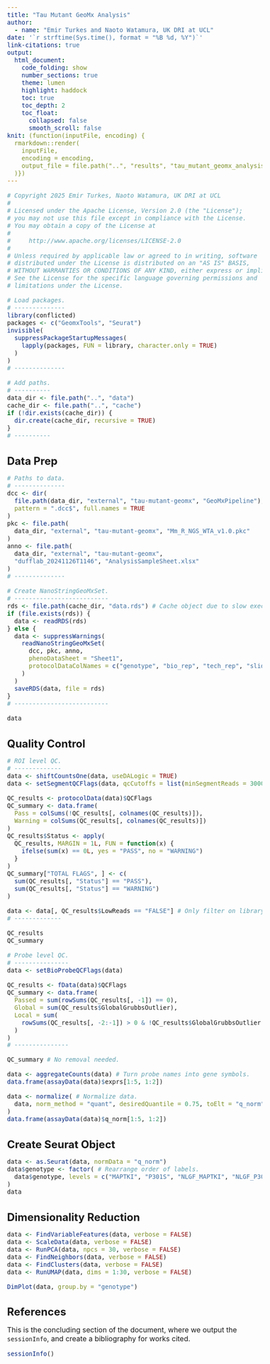 ```yaml
---
title: "Tau Mutant GeoMx Analysis"
author:
  - name: "Emir Turkes and Naoto Watamura, UK DRI at UCL"
date: '`r strftime(Sys.time(), format = "%B %d, %Y")`'
link-citations: true
output:
  html_document:
    code_folding: show
    number_sections: true
    theme: lumen
    highlight: haddock
    toc: true
    toc_depth: 2
    toc_float:
      collapsed: false
      smooth_scroll: false
knit: (function(inputFile, encoding) {
  rmarkdown::render(
    inputFile,
    encoding = encoding,
    output_file = file.path("..", "results", "tau_mutant_geomx_analysis.html")
  )})
---
```


<style type="text/css">
body {font-size: 16px;}
h1.title {font-size: 35px;}
h1 {font-size: 24px;}
h2 {font-size: 22px;}
.toc-content {padding-left: 0px; padding-right: 0px;}
div.tocify {width: 100%;}
.tocify-subheader .tocify-item {
  font-size: 0.95em; padding-left: 25px; text-indent: 0;
}
div.main-container {max-width: none; width: 100%;}
</style>

```r
# Copyright 2025 Emir Turkes, Naoto Watamura, UK DRI at UCL
#
# Licensed under the Apache License, Version 2.0 (the "License");
# you may not use this file except in compliance with the License.
# You may obtain a copy of the License at
#
#     http://www.apache.org/licenses/LICENSE-2.0
#
# Unless required by applicable law or agreed to in writing, software
# distributed under the License is distributed on an "AS IS" BASIS,
# WITHOUT WARRANTIES OR CONDITIONS OF ANY KIND, either express or implied.
# See the License for the specific language governing permissions and
# limitations under the License.

# Load packages.
# --------------
library(conflicted)
packages <- c("GeomxTools", "Seurat")
invisible(
  suppressPackageStartupMessages(
    lapply(packages, FUN = library, character.only = TRUE)
  )
)
# --------------

# Add paths.
# ----------
data_dir <- file.path("..", "data")
cache_dir <- file.path("..", "cache")
if (!dir.exists(cache_dir)) {
  dir.create(cache_dir, recursive = TRUE)
}
# ----------
```

# Data Prep

```r
# Paths to data.
# --------------
dcc <- dir(
  file.path(data_dir, "external", "tau-mutant-geomx", "GeoMxPipeline"),
  pattern = ".dcc$", full.names = TRUE
)
pkc <- file.path(
  data_dir, "external", "tau-mutant-geomx", "Mm_R_NGS_WTA_v1.0.pkc"
)
anno <- file.path(
  data_dir, "external", "tau-mutant-geomx",
  "dufflab_20241126T1146", "AnalysisSampleSheet.xlsx"
)
# --------------

# Create NanoStringGeoMxSet.
# --------------------------
rds <- file.path(cache_dir, "data.rds") # Cache object due to slow execution.
if (file.exists(rds)) {
  data <- readRDS(rds)
} else {
  data <- suppressWarnings(
    readNanoStringGeoMxSet(
      dcc, pkc, anno,
      phenoDataSheet = "Sheet1",
      protocolDataColNames = c("genotype", "bio_rep", "tech_rep", "slide_rep")
    )
  )
  saveRDS(data, file = rds)
}
# --------------------------

data
```

# Quality Control

```r
# ROI level QC.
# -------------
data <- shiftCountsOne(data, useDALogic = TRUE)
data <- setSegmentQCFlags(data, qcCutoffs = list(minSegmentReads = 30000))

QC_results <- protocolData(data)$QCFlags
QC_summary <- data.frame(
  Pass = colSums(!QC_results[, colnames(QC_results)]),
  Warning = colSums(QC_results[, colnames(QC_results)])
)
QC_results$Status <- apply(
  QC_results, MARGIN = 1L, FUN = function(x) {
    ifelse(sum(x) == 0L, yes = "PASS", no = "WARNING")
  }
)
QC_summary["TOTAL FLAGS", ] <- c(
  sum(QC_results[, "Status"] == "PASS"),
  sum(QC_results[, "Status"] == "WARNING")
)

data <- data[, QC_results$LowReads == "FALSE"] # Only filter on library size.
# -------------

QC_results
QC_summary

# Probe level QC.
# ---------------
data <- setBioProbeQCFlags(data)

QC_results <- fData(data)$QCFlags
QC_summary <- data.frame(
  Passed = sum(rowSums(QC_results[, -1]) == 0),
  Global = sum(QC_results$GlobalGrubbsOutlier),
  Local = sum(
    rowSums(QC_results[, -2:-1]) > 0 & !QC_results$GlobalGrubbsOutlier
  )
)
# ---------------

QC_summary # No removal needed.

data <- aggregateCounts(data) # Turn probe names into gene symbols.
data.frame(assayData(data)$exprs[1:5, 1:2])

data <- normalize( # Normalize data.
  data, norm_method = "quant", desiredQuantile = 0.75, toElt = "q_norm"
)
data.frame(assayData(data)$q_norm[1:5, 1:2])
```

# Create Seurat Object

```r
data <- as.Seurat(data, normData = "q_norm")
data$genotype <- factor( # Rearrange order of labels.
  data$genotype, levels = c("MAPTKI", "P301S", "NLGF_MAPTKI", "NLGF_P301S")
)
data
```

# Dimensionality Reduction

```r
data <- FindVariableFeatures(data, verbose = FALSE)
data <- ScaleData(data, verbose = FALSE)
data <- RunPCA(data, npcs = 30, verbose = FALSE)
data <- FindNeighbors(data, verbose = FALSE)
data <- FindClusters(data, verbose = FALSE)
data <- RunUMAP(data, dims = 1:30, verbose = FALSE)

DimPlot(data, group.by = "genotype")
```

# References

This is the concluding section of the document, where we output the `sessionInfo`, and create a bibliography for works cited.

```r
sessionInfo()
```
